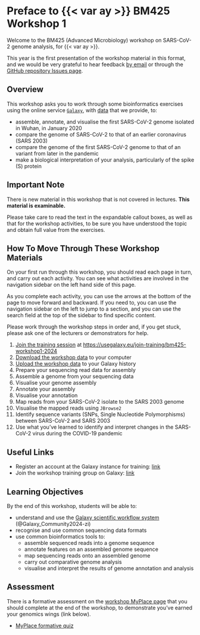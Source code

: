 # Preface to {{< var ay >}} BM425 Workshop 1 {.unnumbered}

Welcome to the BM425 (Advanced Microbiology) workshop on SARS-CoV-2 genome analysis, for {{< var ay >}}.

This year is the first presentation of the workshop material in this format, and we would be very grateful to hear feedback [by email](mailto:{{< var admin.email >}}) or through the [GitHub repository Issues page]({{< var github.issues >}}).

## Overview

This workshop asks you to work through some bioinformatics exercises using the online service [`Galaxy`](https://usegalaxy.eu/), with [data](data.qmd) that we provide, to:

- assemble, annotate, and visualise the first SARS-CoV-2 genome isolated in Wuhan, in January 2020
- compare the genome of SARS-CoV-2 to that of an earlier coronavirus (SARS 2003)
- compare the genome of the first SARS-CoV-2 genome to that of an variant from later in the pandemic
- make a biological interpretation of your analysis, particularly of the spike (S) protein

::: { .callout-warning }
## Important Note

There is new material in this workshop that is not covered in lectures. **This material is examinable.**

Please take care to read the text in the expandable callout boxes, as well as that for the workshop activities, to be sure you have understood the topic and obtain full value from the exercises.
:::

## How To Move Through These Workshop Materials

On your first run through this workshop, you should read each page in turn, and carry out each activity. You can see what activities are involved in the navigation sidebar on the left hand side of this page.

As you complete each activity, you can use the arrows at the bottom of the page to move forward and backward. If you need to, you can use the navigation sidebar on the left to jump to a section, and you can use the search field at the top of the sidebar to find specific content.

Please work through the workshop steps in order and, if you get stuck, please ask one of the lecturers or demonstrators for help.

1. [Join the training session](join-session.qmd) at [https://usegalaxy.eu/join-training/bm425-workshop1-2024](https://usegalaxy.eu/join-training/bm425-workshop1-2024)
2. [Download the workshop data](download-data.qmd) to your computer
3. [Upload the workshop data](upload-data.qmd) to your Galaxy history
4. Prepare your sequencing read data for assembly
5. Assemble a genome from your sequencing data
6. Visualise your genome assembly
7. Annotate your assembly
8. Visualise your annotation
9. Map reads from your SARS-CoV-2 isolate to the SARS 2003 genome
10. Visualise the mapped reads using `JBrowse2`
11. Identify sequence variants (SNPs, Single Nucleotide Polymorphisms) between SARS-CoV-2 and SARS 2003
12. Use what you've learned to identify and interpret changes in the SARS-CoV-2 virus during the COVID-19 pandemic

## Useful Links

- Register an account at the Galaxy instance for training: [link](https://usegalaxy.eu/login/start?redirect=None)
- Join the workshop training group on Galaxy: [link](https://usegalaxy.eu/join-training/bm425-workshop1-2024)

## Learning Objectives

By the end of this workshop, students will be able to:

- understand and use the [Galaxy scientific workflow system](https://usegalaxy.eu/) (@Galaxy_Community2024-zi)
- recognise and use common sequencing data formats
- use common bioinformatics tools to:
  - assemble sequenced reads into a genome sequence
  - annotate features on an assembled genome sequence
  - map sequencing reads onto an assembled genome
  - carry out comparative genome analysis
  - visualise and interpret the results of genome annotation and analysis
  
## Assessment

::: { .callout-important }
There is a formative assessment on the [workshop MyPlace page](https://classes.myplace.strath.ac.uk/course/view.php?id=21676) that you should complete at the end of the workshop, to demonstrate you've earned your genomics wings (link below).

- [MyPlace formative quiz](https://classes.myplace.strath.ac.uk/mod/quiz/view.php?id=1295456)
:::

